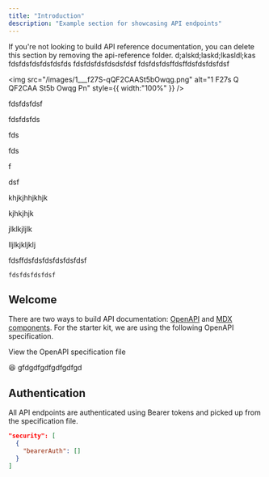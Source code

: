 ```yaml
---
title: "Introduction"
description: "Example section for showcasing API endpoints"
---
```


<Note>
  If you're not looking to build API reference documentation, you can delete
  this section by removing the api-reference folder.
</Note>

<Info>
  d;alskd;laskd;lkasldl;kas
</Info>

<Tip>
  fdsfdsfdsfdsfdsfds
</Tip>

<Warning>
  fdsfdsfdsfdsdsfdsf
</Warning>

<Accordion title="fgdhgfhfghfghfgh" icon="sparkles" iconType="regular">
  fdsfdsfdsffdsffdsfdsfdsfdsf
</Accordion>

<img
  src="/images/1___f27S-qQF2CAASt5bOwqg.png"
  alt="1 F27s Q QF2CAA St5b Owqg Pn"
  style={{ width:"100%" }}
/>

<Check>
  fdsfdsfdsf

  fdsfdsfds

  fds

  fds

  f

  dsf
</Check>

<Expandable title="kjhjkhjkjkhkjh">
  khjkjhhjkhjk

  kjhkjhjk
</Expandable>

<Update label="05/20/2025" description>
  jlklkjljlk

  lljlkjkljklj
</Update>

<Steps>
  <Step title="fdsfsdfdsfdsfdsf" icon="house-chimney">
    fdsffdsfdsfdsfdsfdsfdsf

    fdsfdsfdsfdsf
  </Step>
  <Step title="New Step">
    
  </Step>
  <Step title="New Step">
    
  </Step>
  <Step title="New Step">
    
  </Step>
</Steps>

## Welcome

There are two ways to build API documentation: [OpenAPI](https://mintlify.com/docs/api-playground/openapi/setup) and [MDX components](https://mintlify.com/docs/api-playground/mdx/configuration). For the starter kit, we are using the following OpenAPI specification.

<Card title="Plant Store Endpoints" icon="leaf" href="https://github.com/mintlify/starter/blob/main/api-reference/openapi.json">
  View the OpenAPI specification file
</Card>


😆 gfdgdfgdfgdfgdfgd

## Authentication

All API endpoints are authenticated using Bearer tokens and picked up from the specification file.

```json
"security": [
  {
    "bearerAuth": []
  }
]
```